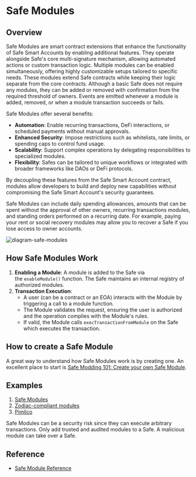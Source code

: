

# Safe Modules

## Overview

Safe Modules are smart contract extensions that enhance the functionality of Safe Smart Accounts by enabling additional features. They operate alongside Safe's core multi-signature mechanism, allowing automated actions or custom transaction logic. Multiple modules can be enabled simultaneously, offering highly customizable setups tailored to specific needs. These modules extend Safe contracts while keeping their logic separate from the core contracts. Although a basic Safe does not require any modules, they can be added or removed with confirmation from the required threshold of owners. Events are emitted whenever a module is added, removed, or when a module transaction succeeds or fails.

Safe Modules offer several benefits:

- **Automation**: Enable recurring transactions, DeFi interactions, or scheduled payments without manual approvals.
- **Enhanced Security**: Impose restrictions such as whitelists, rate limits, or spending caps to control fund usage.
- **Scalability**: Support complex operations by delegating responsibilities to specialized modules.
- **Flexibility**: Safes can be tailored to unique workflows or integrated with broader frameworks like DAOs or DeFi protocols.

By decoupling these features from the Safe Smart Account contract, modules allow developers to build and deploy new capabilities without compromising the Safe Smart Account's security guarantees.

Safe Modules can include daily spending allowances, amounts that can be spent without the approval of other owners, recurring transactions modules, and standing orders performed on a recurring date. For example, paying your rent or social recovery modules may allow you to recover a Safe if you lose access to owner accounts.

![diagram-safe-modules](../../assets/diagram-safe-modules.png)

## How Safe Modules Work

1. **Enabling a Module**: A module is added to the Safe via the `enableModule()` function. The Safe maintains an internal registry of authorized modules.
2. **Transaction Execution**:
    - A user (can be a contract or an EOA) interacts with the Module by triggering a call to a module function.
    - The Module validates the request, ensuring the user is authorized and the operation complies with the Module's rules.
    - If valid, the Module calls `execTransactionFromModule` on the Safe which executes the transaction.

## How to create a Safe Module

A great way to understand how Safe Modules work is by creating one. An excellent place to start is [Safe Modding 101: Create your own Safe Module](https://www.youTube.com/watch?v=nmDYc9PlAic).

<YouTube embedId='nmDYc9PlAic' />

## Examples

1. [Safe Modules](https://github.com/safe-global/safe-modules)
2. [Zodiac-compliant modules](https://www.zodiac.wiki/documentation)
3. [Pimlico](https://docs.pimlico.io/permissionless/how-to/accounts/use-safe-account)

<Callout type='error' emoji='‼️'>
  Safe Modules can be a security risk since they can execute arbitrary
  transactions. Only add trusted and audited modules to a Safe. A malicious
  module can take over a Safe.
</Callout>

## Reference

- [Safe Module Reference](../reference-smart-account/modules/enableModule.mdx)
